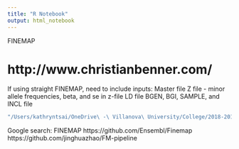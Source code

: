 ```yaml
---
title: "R Notebook"
output: html_notebook
---
```


FINEMAP

# http://www.christianbenner.com/

If using straight FINEMAP, need to include inputs:
Master file 
Z file - minor allele frequencies, beta, and se in z-file
LD file
BGEN, BGI, SAMPLE, and INCL file
```r

"/Users/kathryntsai/OneDrive\ -\ Villanova\ University/College/2018-2019/Summer\ 2019/TFs_eQTLs_Research/RProjects/Project2/finemapping/finemap_v1.3.1_MacOSX/finemap_v1.3.1_MacOSX"

```

Google search: FINEMAP
https://github.com/Ensembl/Finemap
https://github.com/jinghuazhao/FM-pipeline